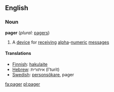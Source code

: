 ==English==

===Noun===
'''pager'''  (''plural:'' [[pagers]])
#A [[device]] for [[receive|receiving]] [[alpha]]-[[numeric]] [[message]]s

==== Translations ====

*[[Finnish]]: [[hakulaite]]
*[[Hebrew]]: איתורית (I'turit)
*[[Swedish]]: [[personsökare]], pager
[[fa:pager]]
[[pl:pager]]